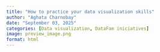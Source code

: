 ```yaml
---
title: "How to practice your data visualization skills"
author: "Aghata Charnobay"
date: "September 03, 2025"
categories: [Data visualization, DataFam iniciatives]
image: preview_image.png
format: html
---
```

